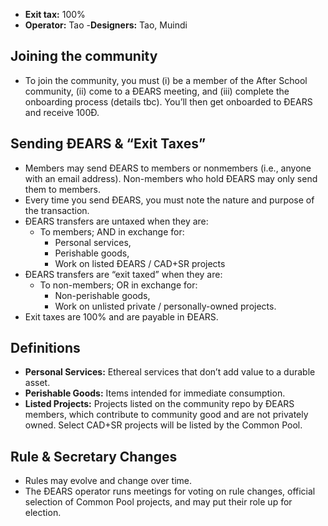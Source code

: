 - **Exit tax:** 100%
- **Operator:** Tao
-**Designers:** Tao, Muindi

## Joining the community

- To join the community, you must (i) be a member of the After School community, (ii) come to a ÐEARS meeting, and (iii) complete the onboarding process (details tbc). You’ll then get onboarded to ÐEARS and receive 100Ð.

## Sending ÐEARS & “Exit Taxes”

- Members may send ÐEARS to members or nonmembers (i.e., anyone with an email address). Non-members who hold ÐEARS may only send them to members.
- Every time you send ÐEARS, you must note the nature and purpose of the transaction.
- ÐEARS transfers are untaxed when they are:
  - To members; AND in exchange for:
    - Personal services,
    - Perishable goods,
    - Work on listed ÐEARS / CAD+SR projects
- ÐEARS transfers are “exit taxed” when they are:
  - To non-members; OR in exchange for:
    - Non-perishable goods,
    - Work on unlisted private / personally-owned projects.
- Exit taxes are 100% and are payable in ÐEARS.

## Definitions

- **Personal Services:** Ethereal services that don’t add value to a durable asset.
- **Perishable Goods:** Items intended for immediate consumption.
- **Listed Projects:** Projects listed on the community repo by ÐEARS members, which contribute to community good and are not privately owned. Select CAD+SR projects will be listed by the Common Pool.

## Rule & Secretary Changes

- Rules may evolve and change over time.
- The ÐEARS operator runs meetings for voting on rule changes, official selection of Common Pool projects, and may put their role up for election.